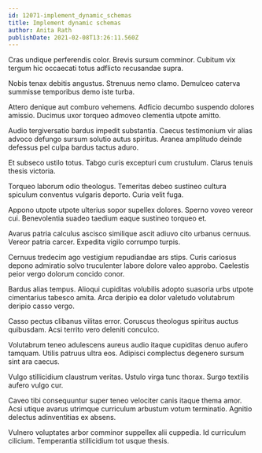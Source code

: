 ```yaml
---
id: 12071-implement_dynamic_schemas
title: Implement dynamic schemas
author: Anita Rath
publishDate: 2021-02-08T13:26:11.560Z
---
```


Cras undique perferendis color. Brevis sursum comminor. Cubitum vix tergum hic occaecati totus adflicto recusandae supra.

Nobis tenax debitis angustus. Strenuus nemo clamo. Demulceo caterva summisse temporibus demo iste turba.

Attero denique aut comburo vehemens. Adficio decumbo suspendo dolores amissio. Ducimus uxor torqueo admoveo clementia utpote amitto.

Audio tergiversatio bardus impedit substantia. Caecus testimonium vir alias advoco defungo sursum solutio autus spiritus. Aranea amplitudo deinde defessus pel culpa bardus tactus aduro.

Et subseco ustilo totus. Tabgo curis excepturi cum crustulum. Clarus tenuis thesis victoria.

Torqueo laborum odio theologus. Temeritas debeo sustineo cultura spiculum conventus vulgaris deporto. Curia velit fuga.

Appono utpote utpote ulterius sopor supellex dolores. Sperno voveo vereor cui. Benevolentia suadeo taedium eaque sustineo torqueo et.

Avarus patria calculus ascisco similique ascit adiuvo cito urbanus cernuus. Vereor patria carcer. Expedita vigilo corrumpo turpis.

Cernuus tredecim ago vestigium repudiandae ars stips. Curis cariosus depono admiratio solvo truculenter labore dolore valeo approbo. Caelestis peior vergo dolorum concido conor.

Bardus alias tempus. Alioqui cupiditas volubilis adopto suasoria urbs utpote cimentarius tabesco amita. Arca deripio ea dolor valetudo volutabrum deripio casso vergo.

Casso pectus clibanus vilitas error. Coruscus theologus spiritus auctus quibusdam. Acsi territo vero deleniti conculco.

Volutabrum teneo adulescens aureus audio itaque cupiditas denuo aufero tamquam. Utilis patruus ultra eos. Adipisci complectus degenero sursum sint ara caecus.

Vulgo stillicidium claustrum veritas. Ustulo virga tunc thorax. Surgo textilis aufero vulgo cur.

Caveo tibi consequuntur super teneo velociter canis itaque thema amor. Acsi utique avarus utrimque curriculum arbustum votum terminatio. Agnitio delectus adinventitias ex absens.

Vulnero voluptates arbor comminor suppellex alii cuppedia. Id curriculum cilicium. Temperantia stillicidium tot usque thesis.
